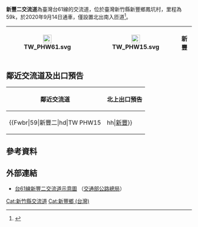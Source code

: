 {{Notability Unreferenced |time=2017-07-14T05:46:07+00:00}}
{{Infobox Taiwan Highway IC
| name = 新豐二交流道
| name_en = Xinfeng Second Interchange
| rd_type = EX
| rd_number = 61
| exit = 59
| exit_name = 新豐二
| location = [[臺灣|臺灣]][[新竹縣|新竹縣]][[新豐鄉_(台灣)|新豐鄉]]鳳坑村
| connect = {{Jct|country=TWN|PH|15}}
| goto = 新豐鄉
| class = 半套鑽石型
| time = 2020年9月14日
| other = 
 {{Maplink
 |coord = {{Coord|24.89904|N|120.96914|E}}
 |frame = yes
 |plain = yes
 |zoom = 10
 |type = point
 |type2 = shape
 }}
}}
'''新豐二交流道'''為臺灣台61線的交流道，位於臺灣新竹縣新豐鄉鳳坑村，里程為59k，於2020年9月14日通車，僅設置北出南入匝道<ref>{{cite web | url = https://www.thb.gov.tw/sites/ch/modules/news/news_details?node=eeb33aa6-58a1-4d5d-b6aa-28dd4d5270b0&id=11800260-f1df-4746-871b-610182cd21aa | title = 西濱快WH10C標第4次公聽會簡報 | publisher = 公路總局-訊息公告 | accessdate = 2018-05-31 | archive-date = 2018-10-26 | archive-url = https://web.archive.org/web/20181026182608/https://www.thb.gov.tw/sites/ch/modules/news/news_details?node=eeb33aa6-58a1-4d5d-b6aa-28dd4d5270b0&id=11800260-f1df-4746-871b-610182cd21aa | dead-url = no }}</ref>。
{|class="wikitable" style="text-align:center"
! [[File:TW_PHW61.svg|23px]]
| {{Taiwan Highway IC|59|新豐二}}
| [[File:TW_PHW15.svg|23px]]
| '''新豐'''
|}

== 鄰近交流道及出口預告 ==
{|class="toccolours" border="1" cellpadding="4" style="margin:0 auto; border-collapse:collapse; text-align:center; white-space:nowrap"
! 鄰近交流道 !! 北上出口預告
|-
|
{{Start expwy box|[[台灣省道快速公路|台灣省道快速公路]]}}
{{S-expwy IC|[[新豐一交流道|新豐一交流道]]|往　[[永安交流道|永安交流道]]}}
{{S-line|{{Jct|country=TWN|PH|61}}|59k|#9B0D15}}
{{S-expwy IC|竹1線平交路口|（主線通車終點）}}
{{Illus}}
{{Fwu|eh|[[新屋區|新屋]]}}
{{Fwi|Full|57|新豐一}}
{{Fwh|ehst}}
{{Fwm|TW PHW61}}
{{Fwh|ehst}}
{{Fwbr|59|新豐二|hd|TW PHW15||hh|[[新豐鄉_(台灣)|新豐]]}}
{{Fwh|ehst}}
{{Fwm|TW PHW61}}
{{Fwh|ehst}}
{{Fwi2|cr|61|竹1線平交路口}}
{{Fwd|eh|[[竹北市|竹北]]}}
{{Fwed}}
| style="text-align:right; font-size:15px" | {{Taiwan Highway IC|59|新豐二}}
{|style="width:120px; background-color:#007F00; text-align:center; color:#FFF; font-weight:bold"
| <div style="margin:6px">[[File:TW_PHW15.svg|25px]]</div>
|-
| style="line-height:24px; font-size:24px; word-spacing:18px" | 新 豐</div><div style="font-size:15px">Xinfeng</div>
|-
| <div style="margin-bottom:9px; line-height:21px; font-size:36px; transform:rotate(15deg)">⬈</div>
|}
|}

== 參考資料 ==
{{Reflist}}

== 外部連結 ==
* [https://www.thb.gov.tw/resource/upload/Expressway/bade6fb1-9eba-4e6d-a86d-1e432d08f71c.jpg 台61線新豐二交流道示意圖] {{Wayback|url=https://www.thb.gov.tw/resource/upload/Expressway/bade6fb1-9eba-4e6d-a86d-1e432d08f71c.jpg |date=20220126160621 }}（[[交通部公路總局|交通部公路總局]]）

{{台61線}}
{{TW-road-stub}}

[[Cat:新竹縣交流道|Cat:新竹縣交流道]]
[[Cat:新豐鄉_(台灣)|Cat:新豐鄉 (台灣)]]